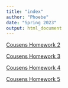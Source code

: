 ```yaml
---
title: "index"
author: "Phoebe"
date: "Spring 2023"
output: html_document
---
```


[Cousens Homework 2](Homework_02.html)

[Cousens Homework 3](CousensHomework_3.html)

[Cousens Homework 4](CousensHomework4.html)

[Cousens Homework 5](CousensHomework5.html)
